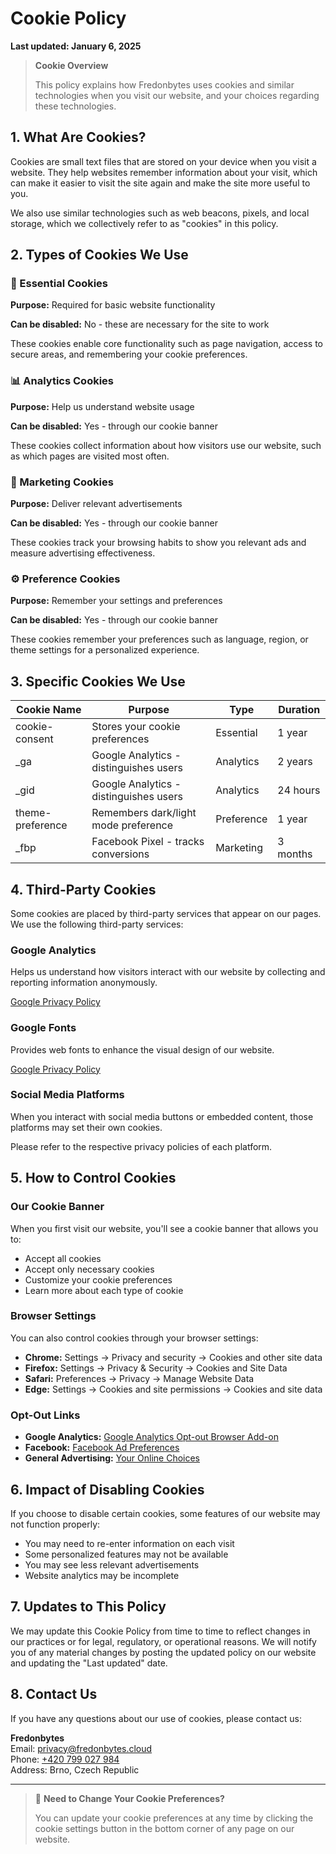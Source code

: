# Cookie Policy

**Last updated: January 6, 2025**

> **Cookie Overview**
>
> This policy explains how Fredonbytes uses cookies and similar technologies when you visit our website, and your choices regarding these technologies.

## 1. What Are Cookies?

Cookies are small text files that are stored on your device when you visit a website. They help websites remember information about your visit, which can make it easier to visit the site again and make the site more useful to you.

We also use similar technologies such as web beacons, pixels, and local storage, which we collectively refer to as "cookies" in this policy.

## 2. Types of Cookies We Use

### 🔧 Essential Cookies

**Purpose:** Required for basic website functionality

**Can be disabled:** No - these are necessary for the site to work

These cookies enable core functionality such as page navigation, access to secure areas, and remembering your cookie preferences.

### 📊 Analytics Cookies

**Purpose:** Help us understand website usage

**Can be disabled:** Yes - through our cookie banner

These cookies collect information about how visitors use our website, such as which pages are visited most often.

### 🎯 Marketing Cookies

**Purpose:** Deliver relevant advertisements

**Can be disabled:** Yes - through our cookie banner

These cookies track your browsing habits to show you relevant ads and measure advertising effectiveness.

### ⚙️ Preference Cookies

**Purpose:** Remember your settings and preferences

**Can be disabled:** Yes - through our cookie banner

These cookies remember your preferences such as language, region, or theme settings for a personalized experience.

## 3. Specific Cookies We Use

| Cookie Name | Purpose | Type | Duration |
|-------------|---------|------|----------|
| cookie-consent | Stores your cookie preferences | Essential | 1 year |
| _ga | Google Analytics - distinguishes users | Analytics | 2 years |
| _gid | Google Analytics - distinguishes users | Analytics | 24 hours |
| theme-preference | Remembers dark/light mode preference | Preference | 1 year |
| _fbp | Facebook Pixel - tracks conversions | Marketing | 3 months |

## 4. Third-Party Cookies

Some cookies are placed by third-party services that appear on our pages. We use the following third-party services:

### Google Analytics

Helps us understand how visitors interact with our website by collecting and reporting information anonymously.

[Google Privacy Policy](https://policies.google.com/privacy)

### Google Fonts

Provides web fonts to enhance the visual design of our website.

[Google Privacy Policy](https://policies.google.com/privacy)

### Social Media Platforms

When you interact with social media buttons or embedded content, those platforms may set their own cookies.

Please refer to the respective privacy policies of each platform.

## 5. How to Control Cookies

### Our Cookie Banner

When you first visit our website, you'll see a cookie banner that allows you to:

- Accept all cookies
- Accept only necessary cookies
- Customize your cookie preferences
- Learn more about each type of cookie

### Browser Settings

You can also control cookies through your browser settings:

- **Chrome:** Settings → Privacy and security → Cookies and other site data
- **Firefox:** Settings → Privacy & Security → Cookies and Site Data
- **Safari:** Preferences → Privacy → Manage Website Data
- **Edge:** Settings → Cookies and site permissions → Cookies and site data

### Opt-Out Links

- **Google Analytics:** [Google Analytics Opt-out Browser Add-on](https://tools.google.com/dlpage/gaoptout)
- **Facebook:** [Facebook Ad Preferences](https://www.facebook.com/settings?tab=ads)
- **General Advertising:** [Your Online Choices](http://www.youronlinechoices.com/)

## 6. Impact of Disabling Cookies

If you choose to disable certain cookies, some features of our website may not function properly:

- You may need to re-enter information on each visit
- Some personalized features may not be available
- You may see less relevant advertisements
- Website analytics may be incomplete

## 7. Updates to This Policy

We may update this Cookie Policy from time to time to reflect changes in our practices or for legal, regulatory, or operational reasons. We will notify you of any material changes by posting the updated policy on our website and updating the "Last updated" date.

## 8. Contact Us

If you have any questions about our use of cookies, please contact us:

**Fredonbytes**  
Email: [privacy@fredonbytes.cloud](mailto:privacy@fredonbytes.cloud)  
Phone: [+420 799 027 984](tel:+420799027984)  
Address: Brno, Czech Republic

---

> 🍪 **Need to Change Your Cookie Preferences?**
>
> You can update your cookie preferences at any time by clicking the cookie settings button in the bottom corner of any page on our website.
